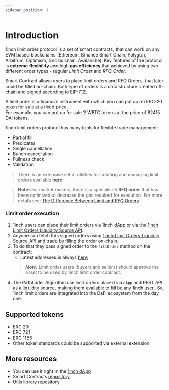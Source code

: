 ```yaml
---
sidebar_position: 1
---
```


# Introduction

1inch limit order protocol is a set of smart contracts, that can work on any EVM based blockchains
(Ethereum, Binance Smart Chain, Polygon, Arbitrum, Optimism, Gnosis chain, Avalanche). Key features of the protocol is **extreme flexibility** and high **gas efficiency** that achieved by using two different order types - regular _Limit Order_ and _RFQ Order_.

Smart Contract allows users to place limit orders and RFQ Orders, that later could be filled on-chain.
Both type of orders is a data structure created off-chain and signed according to [EIP-712](https://eips.ethereum.org/EIPS/eip-712).

A limit order is a financial instrument with which you can put up an ERC-20 token for sale at a fixed price.  
For example, you can put up for sale 2 WBTC tokens at the price of 82415 DAI tokens.

1inch limit orders protocol has many tools for flexible trade management:

-   Partial fill
-   Predicates
-   Single cancellation
-   Bunch cancellation
-   Fullness check
-   Validation

> There is an extensive set of utilities for creating and managing limit orders available [here](https://github.com/1inch/limit-order-protocol-utils/)



> **Note:** For market makers, there is a specialised **RFQ order** that has been optimized to decrease the gas required for execution. For more detals see: [The Difference Between Limit and RFQ Orders](/docs/limit-order-protocol/limitvsrfq)

### Limit order execution

1. 1inch users can place their limit orders via 1inch [dApp](https://app.1inch.io/#/1/limit-order/WETH/DAI) or via the [1inch Limit Orders Liquidity Source API](./api).
1. Anyone can fetch this signed orders using [1inch Limit Orders Liquidity Source API](./api) and trade by filling the order on-chain.
1. To do that they pass signed order to the `fillOrder` method on the contract:
    - Latest addresses is always [here](https://github.com/1inch/limit-order-protocol-utils/blob/master/src/limit-order-protocol.const.ts)
    > ***Note:*** Limit order users (buyers and sellers) should approve the asset to be used by 1inch limit order contract.
4. The Pathfinder Algorithm use limit orders placed via `dApp` and REST API as a liquidity source, making them available to fill be any 1inch user..
So, 1inch limit orders are integrated into the DeFi ecosystem from the day one.


## Supported tokens
- ERC 20
- ERC 721
- ERC 1155
- Other token standards could be supported via external extension

## More resources

-   You can use it right in the [1inch dApp](https://app.1inch.io/#/1/limit-order/WETH/DAI)
-   Smart Contracts [repository](https://github.com/1inch/limit-order-protocol/)
-   Utils library [repository](https://github.com/1inch/limit-order-protocol-utils/)
